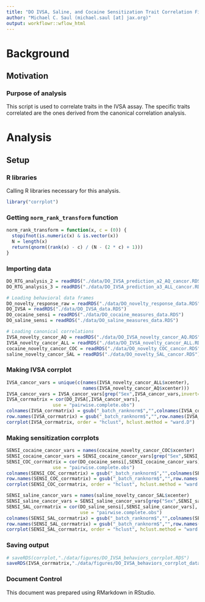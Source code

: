 ```yaml
---
title: "DO IVSA, Saline, and Cocaine Sensitization Trait Correlation Figures"
author: "Michael C. Saul (michael.saul [at] jax.org)"
output: workflowr::wflow_html
---
```


# Background

## Motivation

### Purpose of analysis

This script is used to correlate traits in the IVSA assay. The specific traits correlated are the ones derived from the canonical correlation analysis.

# Analysis

## Setup

### R libraries

Calling R libraries necessary for this analysis.

```r
library("corrplot")
```

### Getting `norm_rank_transform` function

```r
norm_rank_transform = function(x, c = (0)) {
  stopifnot(is.numeric(x) & is.vector(x))
  N = length(x)
  return(qnorm((rank(x) - c) / (N - (2 * c) + 1)))
}
```

### Importing data

```r
DO_RTG_analysis_2 = readRDS("./data/DO_IVSA_prediction_a2_AQ_cancor.RDS")
DO_RTG_analysis_3 = readRDS("./data/DO_IVSA_prediction_a3_ALL_cancor.RDS")

# Loading behavioral data frames
DO_novelty_response_raw = readRDS("./data/DO_novelty_response_data.RDS")
DO_IVSA = readRDS("./data/DO_IVSA_data.RDS")
DO_cocaine_sensi = readRDS("./data/DO_cocaine_measures_data.RDS")
DO_saline_sensi = readRDS("./data/DO_saline_measures_data.RDS")

# Loading canonical correlations
IVSA_novelty_cancor_AQ = readRDS("./data/DO_IVSA_novelty_cancor_AQ.RDS")
IVSA_novelty_cancor_ALL = readRDS("./data/DO_IVSA_novelty_cancor_ALL.RDS")
cocaine_novelty_cancor_COC = readRDS("./data/DO_novelty_COC_cancor.RDS")
saline_novelty_cancor_SAL = readRDS("./data/DO_novelty_SAL_cancor.RDS")
```

### Making IVSA corrplot

```r
IVSA_cancor_vars = unique(c(names(IVSA_novelty_cancor_ALL$xcenter),
                            names(IVSA_novelty_cancor_AQ$xcenter)))
IVSA_cancor_vars = IVSA_cancor_vars[grep("Sex",IVSA_cancor_vars,invert=TRUE)]
IVSA_corrmatrix = cor(DO_IVSA[,IVSA_cancor_vars],
                 use = "pairwise.complete.obs")
colnames(IVSA_corrmatrix) = gsub("_batch_ranknorm$","",colnames(IVSA_corrmatrix))
row.names(IVSA_corrmatrix) = gsub("_batch_ranknorm$","",row.names(IVSA_corrmatrix))
corrplot(IVSA_corrmatrix, order = "hclust", hclust.method = "ward.D")
```

### Making sensitization corrplots

```r
SENSI_cocaine_cancor_vars = names(cocaine_novelty_cancor_COC$xcenter)
SENSI_cocaine_cancor_vars = SENSI_cocaine_cancor_vars[grep("Sex",SENSI_cocaine_cancor_vars,invert=TRUE)]
SENSI_COC_corrmatrix = cor(DO_cocaine_sensi[,SENSI_cocaine_cancor_vars],
                 use = "pairwise.complete.obs")
colnames(SENSI_COC_corrmatrix) = gsub("_batch_ranknorm$","",colnames(SENSI_COC_corrmatrix))
row.names(SENSI_COC_corrmatrix) = gsub("_batch_ranknorm$","",row.names(SENSI_COC_corrmatrix))
corrplot(SENSI_COC_corrmatrix, order = "hclust", hclust.method = "ward.D")
```

```r
SENSI_saline_cancor_vars = names(saline_novelty_cancor_SAL$xcenter)
SENSI_saline_cancor_vars = SENSI_saline_cancor_vars[grep("Sex",SENSI_saline_cancor_vars,invert=TRUE)]
SENSI_SAL_corrmatrix = cor(DO_saline_sensi[,SENSI_saline_cancor_vars],
                           use = "pairwise.complete.obs")
colnames(SENSI_SAL_corrmatrix) = gsub("_batch_ranknorm$","",colnames(SENSI_SAL_corrmatrix))
row.names(SENSI_SAL_corrmatrix) = gsub("_batch_ranknorm$","",row.names(SENSI_SAL_corrmatrix))
corrplot(SENSI_SAL_corrmatrix, order = "hclust", hclust.method = "ward.D")
```

### Saving output

```r
# saveRDS(corrplot,"./data/figures/DO_IVSA_behaviors_corrplot.RDS")
saveRDS(IVSA_corrmatrix,"./data/figures/DO_IVSA_behaviors_corrplot_data.RDS")
```

### Document Control

This document was prepared using RMarkdown in RStudio.

